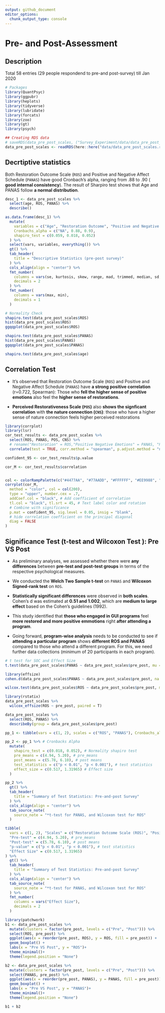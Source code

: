 ```yaml
---
output: github_document
editor_options: 
  chunk_output_type: console
---
```


# Pre- and Post-Assessment

## Description
Total 58 entries (29 people respondend to pre-and post-survey) till Jan 2020

```r
# Packages
library(QuantPsyc)
library(ggpubr)
library(heplots)
library(tidyverse)
library(lubridate)
library(forcats)
library(zoo)
library(gt)
library(psych)
```

<!-- ```{r include=FALSE} -->
<!-- gui_pre_post <- read_csv(here::here("data/Pre_post_GUI_12Feb20.csv")) %>% -->
<!--   filter(include == "yes") %>% -->
<!--   mutate( -->
<!--     age = as.numeric(age), -->
<!--     gender = as_factor(gender), -->
<!--     race = as_factor(race), -->
<!--     program_today = as_factor(program_today) -->
<!--   ) %>% -->
<!--   filter(Please_type_your_assigned_numb != "16") %>% -->
<!--   mutate( -->
<!--     pos1 = as.numeric(pos1), -->
<!--     pos9 = as.numeric(pos9), -->
<!--     negative1_coded = as.numeric(negative1_coded), -->
<!--     pos2 = as.numeric(pos2), -->
<!--     pos3 = as.numeric(pos3), -->
<!--     negative2_coded = as.numeric(negative2_coded), -->
<!--     pos4 = as.numeric(pos4), -->
<!--     pos6 = as.numeric(pos6), -->
<!--     negative3_coded = as.numeric(negative3_coded), -->
<!--     pos5 = as.numeric(pos5), -->
<!--     pos7 = as.numeric(pos7), -->
<!--     negative4_coded = as.numeric(negative4_coded), -->
<!--     pos8 = as.numeric(pos8), -->
<!--     pos10 = as.numeric(pos10), -->
<!--     cns_1 = as.numeric(cns_1), -->
<!--     cns_2 = as.numeric(cns_2), -->
<!--     cns_3 = as.numeric(cns_3), -->
<!--     cns_4 = as.numeric(cns_4) -->
<!--   ) -->
<!-- ```  -->


<!-- ```{r include=FALSE} -->
<!-- # 2.2 create scales -->
<!-- scale.list2 <- -->
<!--   list( -->
<!--     ROS = c("ros1", "ros2", "ros3", "ros4", "ros5", "ros6"), -->
<!--     PANAS = c( -->
<!--       "panas_1_coded", "panas_2", "panas_3_coded", "panas_4", "panas_5_coded", "panas_6", -->
<!--       "panas_7_coded", "panas_8", "panas_9_coded", "panas_10", "panas_11_coded", "panas_12", -->
<!--       "panas_13_coded", "panas_14", "panas_15_coded", "panas_16", "panas_17_coded", "panas_18" -->
<!--     ), -->
<!--     POS = c( -->
<!--       "pos1", "pos9", "negative1_coded", "pos2", "pos3", "negative2_coded", "pos4", "pos6", -->
<!--       "negative3_coded", "pos5", "pos7", "negative4_coded", "pos8", "pos10" -->
<!--     ), -->
<!--     CNS = c("cns_1", "cns_2", "cns_3", "cns_4") -->
<!--   ) -->
<!-- ``` -->

<!-- ```{r include=FALSE} -->
<!-- library(psych) -->
<!-- my.scales <- scoreItems(scale.list2, gui_pre_post) -->
<!-- ``` -->


<!-- ```{r include=FALSE} -->
<!-- ## Cronbach's Alpha -->
<!-- library(dplyr) -->
<!-- dfRosscore <- select(gui_pre_post, "ros1", "ros2", "ros3", "ros4", "ros5", "ros6") -->
<!-- dfPANASscore <- select(gui_pre_post, "panas_1_coded", "panas_2", "panas_3_coded", "panas_4", "panas_5_coded", "panas_6", "panas_7_coded", "panas_8", "panas_9_coded", "panas_10", "panas_11_coded", "panas_12", "panas_13_coded", "panas_14", "panas_15_coded", "panas_16", "panas_17_coded", "panas_18") -->
<!-- dfPOSscore <- select(gui_pre_post, "pos1", "pos9", "negative1_coded", "pos2", "pos3", "negative2_coded", "pos4", "pos6", "negative3_coded", "pos5", "pos7", "negative4_coded", "pos8", "pos10") -->
<!-- dfCNSscore <- select(gui_pre_post, "cns_1", "cns_2", "cns_3", "cns_4") -->
<!-- ``` -->

<!-- ```{r include=FALSE} -->
<!-- alpha(dfRosscore) -->
<!-- alpha(dfPANASscore) -->
<!-- ``` -->

<!-- ```{r include=FALSE} -->
<!-- my.scores <- my.scales$scores -->
<!-- describe(my.scores) -->
<!-- ``` -->

<!-- ```{r include=FALSE} -->
<!-- dfscores <- data.frame(my.scores) -->
<!-- data_pre_post_scales <- cbind(gui_pre_post, dfscores) -->
<!-- ``` -->

```r
## Creating RDS data
# saveRDS(data_pre_post_scales, ("Survey_Experiment/data/data_pre_post_scales.rds"))
data_pre_post_scales <- readRDS(here::here("data/data_pre_post_scales.rds"))
```

## Decrtiptive statistics
Both Restoration Outcome Scale (`ROS`) and Positive and Negative Affect Schedule (`PANAS`) have good Cronbach’s alpha, ranging from .88 to .90 ( __good internal consistency__). The result of Sharpiro test shows that Age and PANAS follow __a normal distribution__. 

```r
desc_1 <- data_pre_post_scales %>%
  select(age, ROS, PANAS) %>%
  describe()

as.data.frame(desc_1) %>%
  mutate(
    variables = c("Age", "Restoration Outcome", "Positive and Negative Affect Schedule"),
    Cronbachs_alpha = c("NA", 0.88, 0.9),
    shapiro_test = c(0.059, 0.018, 0.052)
  ) %>%
  select(vars, variables, everything()) %>%
  gt() %>%
  tab_header(
    title = "Descriptive Statistics (pre-post survey)"
  ) %>%
  cols_align(align = "center") %>%
  fmt_number(
    columns = vars(se, kurtosis, skew, range, mad, trimmed, median, sd, mean),
    decimals = 2
  ) %>%
  fmt_number(
    columns = vars(max, min),
    decimals = 1
  )
```

```r
# Normality Check
shapiro.test(data_pre_post_scales$ROS)
hist(data_pre_post_scales$ROS)
ggqqplot(data_pre_post_scales$ROS)

shapiro.test(data_pre_post_scales$PANAS)
hist(data_pre_post_scales$PANAS)
ggqqplot(data_pre_post_scales$PANAS)

shapiro.test(data_pre_post_scales$age)
```

## Correlation Test

- It's observed that Restoration Outcome Scale (`ROS`) and Positive and Negative Affect Schedule (`PANAS`) have __a strong positive correlation__ (r=0.722, Spearman): Those who __fell the higher sense of positive emotions__ also feel the __higher sense of restorations__.

- __Perceived Restorativeness Scale (`POS`)__ also __shows the signficant correlation__ with __the nature connection (`CNS`)__: those who have a higher sense of nature connection feels higher perceived restorations

```r
library(corrplot)
library(lsr)
cor_test_results <- data_pre_post_scales %>%
  select(ROS, PANAS, POS, CNS) %>%
  # rename("Restoration" = ROS,"Positive Negative Emotions" = PANAS, "Perceived Restorativeness" = POS,  "Nature Connection"= CNS) %>%
  correlate(test = TRUE, corr.method = "spearman", p.adjust.method = "none")

confident_95 <- cor_test_results$p.value

cor_M <- cor_test_results$correlation


col <- colorRampPalette(c("#4477AA", "#77AADD", "#FFFFFF", "#EE9988", "#BB4444"))
corrplot(cor_M,
  method = "color", col = col(200),
  type = "upper", number.cex = .7,
  addCoef.col = "black", # Add coefficient of correlation
  tl.col = "black", tl.srt = 45, # Text label color and rotation
  # Combine with significance
  p.mat = confident_95, sig.level = 0.05, insig = "blank",
  # hide correlation coefficient on the principal diagonal
  diag = FALSE
)
```



## Significance Test (t-test and Wilcoxon Test ): Pre VS Post
- As preliminary analyses, we assessed whether there were __any differences__ between __pre-test and post-test groups__ in terms of the respective psychological measures.

- We conducted the __Welch Two Sample t-test__ on `PANAS` and __Wilcoxon Signed-rank test__ on `ROS`.

- __Statistically significant differences__ were observed in __both scales__. Cohen's d was estimated at __0.51 and 1.002__, which are __medium to large effect__ based on the Cohen’s guidelines (1992).

- This study identified that __those who engaged in GUI programs__ feel __more restored and more positive emmotions__ right __after attending a program__. 

- Going forward, __program-wise analysis__ needs to be conducted to see if __attending a particular program__ shows __different ROS and PANAS__ compared to those who attend a different program. For this, we need further data collections (minimum of 20 participants in each program).

```r
# t test for SOC and Effect Size
t.test(data_pre_post_scales$PANAS ~ data_pre_post_scales$pre_post, mu = 0, alt = "two.sided", conf = 0.95, var.eq = F, paired = T)

library(effsize)
cohen.d(data_pre_post_scales$PANAS ~ data_pre_post_scales$pre_post, na.rm = TRUE, pooled = TRUE, paired = T)
```

```r
wilcox.test(data_pre_post_scales$ROS ~ data_pre_post_scales$pre_post, mu = 0, alt = "two.sided", conf.int = T, conf.level = 0.95, paired = T, exact = T, correct = T)

library(rstatix)
data_pre_post_scales %>%
  wilcox_effsize(ROS ~ pre_post, paired = T)
```

```r
data_pre_post_scales %>%
  select(ROS, PANAS) %>%
  describeBy(group = data_pre_post_scales$pre_post)

pp_1 <- tibble(vars = c(1, 2), scales = c("ROS", "PANAS"), Cronbachs_alpha = c(0.88, 0.90))
```

```r
pp_2 <- pp_1 %>% # Cronbacks Alpha
  mutate(
    shapiro_test = c(0.018, 0.052), # Normality shapiro test
    pre_means = c(4.94, 5.20), # pre_means
    post_means = c(5.78, 6.10), # post means
    test_statistics = c("p < 0.01", "p < 0.001"), # test statistics
    effect_size = c(0.517, 1.31965) # Effect size
  )
```

```r
pp_2 %>%
  gt() %>%
  tab_header(
    title = "Summary of Test Statistics: Pre-and-post Survey"
  ) %>%
  cols_align(align = "center") %>%
  tab_source_note(
    source_note = "*t-test for PANAS, and Wilcoxon test for ROS"
  )
```

```r
tibble(
  vars = c(1, 2), "Scales" = c("Restoration Outcome Scale (ROS)", "Positive and Negative Affect Scale (PANAS)"),
  "Pre-test" = c(4.94, 5.20), # pre_means
  "Post-test" = c(5.78, 6.10), # post means
  "p-value" = c("p < 0.01", "p < 0.001"), # test statistics
  "Effect Size" = c(0.517, 1.31965)
) %>%
  gt() %>%
  tab_header(
    title = "Summary of Test Statistics: Pre-and-post Survey"
  ) %>%
  cols_align(align = "center") %>%
  tab_source_note(
    source_note = "*t-test for PANAS, and Wilcoxon test for ROS"
  ) %>%
  fmt_number(
    columns = vars("Effect Size"),
    decimals = 2
  )
```


```r
library(patchwork)
b1 <- data_pre_post_scales %>%
  mutate(clusters = factor(pre_post, levels = c("Pre", "Post"))) %>%
  select(ROS, pre_post) %>%
  ggplot(aes(x = reorder(pre_post, ROS), y = ROS, fill = pre_post)) +
  geom_boxplot() +
  labs(x = "Pre VS Post", y = "ROS")+
  theme_minimal()+
  theme(legend.position = "None")

b2 <- data_pre_post_scales %>%
  mutate(clusters = factor(pre_post, levels = c("Pre", "Post"))) %>%
  select(PANAS, pre_post) %>%
  ggplot(aes(x = reorder(pre_post, PANAS), y = PANAS, fill = pre_post)) +
  geom_boxplot() +
  labs(x = "Pre VS Post", y = "PANAS")+
  theme_minimal()+
  theme(legend.position = "None")
```

```r
b1 + b2
```


<!-- ## Differences within programs -->
<!-- ```{r include = FALSE} -->
<!-- ### Tablutation -->
<!-- xtabs(~program_today, data_pre_post_scales) -->
<!-- ``` -->

<!-- ```{r include=FALSE} -->
<!-- ### Normality Check -->
<!-- #Farming -->
<!-- data_farming <- data_pre_post_scales %>%  -->
<!--   filter(program_today == "farming") -->

<!-- shapiro.test(data_farming$ROS) #normal distribution -->
<!-- shapiro.test(data_farming$PANAS) #non normal distribution -->

<!-- #Wood -->
<!-- data_wood <- data_pre_post_scales %>%  -->
<!--   filter(program_today == "wood") -->

<!-- shapiro.test(data_wood$ROS) #normal distribution -->
<!-- shapiro.test(data_wood$PANAS) #normal distribution -->

<!-- #Sketch -->
<!-- data_sketch <- data_pre_post_scales %>%  -->
<!--   filter(program_today == "sketch") -->

<!-- shapiro.test(data_sketch$ROS) #normal distribution -->
<!-- shapiro.test(data_sketch$PANAS) #normal distribution -->
<!-- ``` -->

<!-- ###Farming —Pre VS Post -->
<!-- ```{r include=FALSE} -->
<!-- t.test(data_farming$ROS ~ data_farming$pre_post, mu = 0, alt = "two.sided", conf = 0.95, var.eq = F, paired = T) -->
<!-- t.test(data_farming$PANAS ~ data_farming$pre_post, mu = 0, alt = "two.sided", conf = 0.95, var.eq = F, paired = T) -->
<!-- cohen.d(data_farming$ROS ~ data_farming$pre_post, na.rm = TRUE, pooled = TRUE, paired = T) -->
<!-- cohen.d(data_farming$PANAS ~ data_farming$pre_post, na.rm = TRUE, pooled = TRUE, paired = T) -->

<!-- #ROS p=0.075 -->
<!-- #PANS p=, effect sie = 1.29 -->
<!-- ``` -->

<!-- ```{r include=FALSE} -->
<!-- library(rstatix) -->
<!-- wilcox.test(data_farming$PANAS ~ data_farming$pre_post, mu = 0, alt = "two.sided", conf.int = T, conf.level = 0.95, paired = T, exact = T, correct = T) -->

<!-- data_farming %>%  -->
<!--   wilcox_effsize(PANAS ~ pre_post, paired=T) -->

<!-- # PANAS p=0.046, effect size = 0.767 -->
<!-- ``` -->

<!-- ```{r include=FALSE} -->
<!-- data_farming %>% -->
<!--   select(ROS, PANAS) %>% -->
<!--   describeBy(group = data_farming$pre_post) -->

<!-- farming <- tibble(vars=c(1, 2), scales=c("Farming ROS", "Farming PANAS*"), sample=c(8, 8), pre_means=c(4.62, 5.13), post_means=c(6.21, 6.15), p_value=c(0.075, "*p <.05 (0.046)"), effect_size=c("NA", 0.767)) -->
<!-- ``` -->

<!-- #Wood -->
<!-- ```{r} -->
<!-- t.test(data_wood$ROS ~ data_wood$pre_post, mu = 0, alt = "two.sided", conf = 0.95, var.eq = F, paired = T) -->
<!-- t.test(data_wood$PANAS ~ data_wood$pre_post, mu = 0, alt = "two.sided", conf = 0.95, var.eq = F, paired = T) -->

<!-- library(effsize) -->
<!-- cohen.d(data_wood$ROS ~ data_wood$pre_post, na.rm = TRUE, pooled = TRUE, paired = T) -->
<!-- cohen.d(data_wood$PANAS ~ data_wood$pre_post, na.rm = TRUE, pooled = TRUE, paired = T) -->
<!-- ``` -->

<!-- #Sketch -->
<!-- ```{r} -->
<!-- t.test(data_sketch$ROS ~ data_sketch$pre_post, mu = 0, alt = "two.sided", conf = 0.95, var.eq = F, paired = T) -->
<!-- t.test(data_sketch$PANAS ~ data_sketch$pre_post, mu = 0, alt = "two.sided", conf = 0.95, var.eq = F, paired = T) -->

<!-- library(effsize) -->
<!-- cohen.d(data_sketch$ROS ~ data_sketch$pre_post, na.rm = TRUE, pooled = TRUE, paired = T) -->
<!-- cohen.d(data_sketch$PANAS ~ data_sketch$pre_post, na.rm = TRUE, pooled = TRUE, paired = T) -->

<!-- #ROS p>.05 (0.058), large effect(1.263) -->
<!-- #PANAS p<.01, small large (0.2979) -->
<!-- ``` -->

<!-- ```{r} -->
<!-- data_wood %>% -->
<!--   select(ROS, PANAS) %>% -->
<!--   describeBy(group = data_wood$pre_post) -->

<!-- wood <- tibble(vars=c(3, 4), scales=c("Wood ROS", "Wood PANAS"), sample=c(12, 12), pre_means=c(5.24, 5.39), post_means=c(5.64, 6.25), p_value=c("0.348", "*p<.01"), effect_size=c(0.490, 1.063)) -->
<!-- #ROS p>.05, small effect(0.490) -->
<!-- #PANAS p<.01, large (1.063) -->


<!-- data_sketch %>% -->
<!--   select(ROS, PANAS) %>% -->
<!--   describeBy(group = data_sketch$pre_post) -->
<!-- sketch <- tibble(vars=c(5, 6), scales=c("Sketch ROS", "Sketch PANAS"), sample=c(5, 5), pre_means=c(4.97, 5.29), post_means=c(5.90, 5.86), p_value=c("0.058", "*p<.01"), effect_size=c(1.263, 0.2979)) -->
<!-- #ROS p>.05 (0.058), large effect(1.263) -->
<!-- #PANAS p<.01, small effect (0.2979) -->

<!-- #combining tables -->
<!-- comp_groups <- rbind(farming, wood, sketch) -->
<!-- comp_groups %>% -->
<!--   gt() %>%  -->
<!--   tab_header( -->
<!--     title="Summary of Test Statistics: Pre-and-post Survey Results by Programs" -->
<!--     ) %>%  -->
<!--   cols_align(align = "center") %>%  -->
<!--   tab_source_note( -->
<!--     source_note = "*Wilcoxon signed rank test was applied" -->
<!--   )  -->

<!-- ``` -->


<!-- # ANCOVA (differences acorss programs) -->
<!-- ```{r message=FALSE} -->
<!-- library(tidyverse) -->
<!-- library(ggpubr) -->
<!-- library(rstatix) -->
<!-- library(broom) -->
<!-- ``` -->

<!-- ```{r} -->
<!-- #preparing a data frame -->
<!-- ##ROS -->

<!-- comp_all <- data_pre_post_scales %>%  -->
<!--   select(pre_post, program_today, unique_ID, ROS, PANAS, CNS, POS) -->

<!-- comp_group0 <- data_pre_post_scales %>%  -->
<!--   filter(program_today == "farming" | program_today == "wood" |program_today == "sketch") %>%  -->
<!--   select(pre_post, program_today, unique_ID, ROS, PANAS, CNS, POS) -->

<!-- pre <- comp_group0 %>%  -->
<!--   filter(pre_post=="pre") %>%  -->
<!--   select(-CNS, -POS) -->

<!-- post <- comp_group0 %>%  -->
<!--   filter(pre_post=="post") -->

<!-- comp_goup1 <- left_join(pre, post, by="unique_ID") %>%  -->
<!--   rename(programs=program_today.x,  -->
<!--          pre_ROS=ROS.x,  -->
<!--          pre_PANAS=PANAS.x, -->
<!--          post_ROS=ROS.y, -->
<!--          post_PANAS=PANAS.y) %>%  -->
<!--   select(-pre_post.x, -pre_post.y, -program_today.y) -->

<!-- comp_group_ROS <- comp_goup1 %>%  -->
<!--   select(-pre_PANAS, -post_PANAS, -CNS, -POS) -->

<!-- comp_group_PANAS <- comp_goup1 %>%  -->
<!--   select(-pre_ROS, -post_ROS, -CNS, -POS) -->
<!-- ``` -->

<!-- #Checking Linearity  -->
<!-- ```{r} -->
<!-- comp_group_ROS %>%  -->
<!--   ggscatter( -->
<!--   x = "pre_ROS", y = "post_ROS", -->
<!--   color = "programs", add = "reg.line" -->
<!--   )+ -->
<!--   stat_regline_equation( -->
<!--     aes(label =  paste(..eq.label.., ..rr.label.., sep = "~~~~"), color = programs) -->
<!--     ) -->

<!-- comp_group_PANAS %>%  -->
<!--   ggscatter( -->
<!--   x = "pre_PANAS", y = "post_PANAS", -->
<!--   color = "programs", add = "reg.line" -->
<!--   )+ -->
<!--   stat_regline_equation( -->
<!--     aes(label =  paste(..eq.label.., ..rr.label.., sep = "~~~~"), color = programs) -->
<!--     ) -->
<!-- ``` -->

<!-- #Checking homogeneity -->
<!-- ```{r} -->
<!-- comp_group_ROS %>%  -->
<!--   anova_test(post_ROS ~ programs*pre_ROS) -->

<!-- comp_group_PANAS %>%  -->
<!--   anova_test(post_PANAS ~ programs*pre_PANAS) -->

<!-- ``` -->

<!-- # Anova test -->
<!-- ```{r} -->
<!-- res.aov1 <- comp_group_ROS %>%  -->
<!--   anova_test(post_ROS ~ pre_ROS+programs) -->
<!-- get_anova_table(res.aov1) -->

<!-- res.aov2 <- comp_group_PANAS %>%  -->
<!--   anova_test(post_PANAS ~ pre_PANAS+programs) -->
<!-- get_anova_table(res.aov2) -->

<!-- #After adjustment for pre-test ROS and PANAS score, there was no statistically significant difference in post-test ROS and PANAS score between the groups, F(2, 21) = 0.588 (ROS), F(2, 21) = 0.990 (PANAS), p >.05 -->


<!-- #CNS as a covariance -->
<!-- res.aov3 <- comp_goup1 %>%  -->
<!--   anova_test(post_PANAS ~ pre_PANAS+CNS) -->
<!-- get_anova_table(res.aov3) -->

<!-- res.aov4 <- comp_goup1 %>%  -->
<!--   anova_test(post_ROS ~ pre_ROS+CNS) -->
<!-- get_anova_table(res.aov4) -->

<!-- ``` -->

<!-- ##Correlation and Linear Regression in CNS with post group results -->
<!-- ```{r} -->
<!-- library(lsr) -->
<!-- comp_all %>%  -->
<!--   select(ROS, PANAS, CNS, POS) %>% -->
<!--   correlate(test=TRUE) -->

<!-- #Both pre and post -->
<!-- comp_all %>%  -->
<!--   select(ROS, PANAS, CNS, POS) %>%  -->
<!--   cor(method="spearman") -->

<!-- #Only Post -->
<!-- comp_all %>%  -->
<!--   filter(pre_post=="post") %>%  -->
<!--   select(ROS, PANAS, CNS, POS) %>%  -->
<!--   cor(method="spearman") -->

<!-- # -->
<!-- ``` -->

<!-- ```{r} -->
<!-- model_ROS <-  lm(comp_group_ROS$post_ROS ~ comp_group_ROS$pre_ROS+factor(comp_group_ROS$programs)) -->
<!-- anova(model_ROS) -->

<!-- model_ROS$coefficients -->

<!-- model_PANAS <-  lm(comp_group_PANAS$post_PANAS ~ comp_group_PANAS$pre_PANAS+factor(comp_group_PANAS$programs)) -->
<!-- anova(model_PANAS) -->

<!-- model_PANAS$coefficients -->

<!-- ``` -->



<!-- # Post Hoc Analysis across different programs -->
